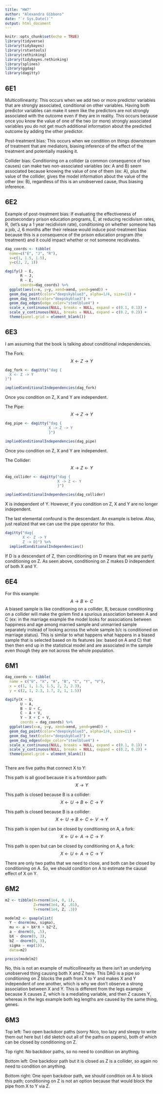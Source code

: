 ```yaml
---
title: "HW7"
author: "Alexandra Gibbons"
date: "`r Sys.Date()`"
output: html_document
---
```


```r
knitr::opts_chunk$set(echo = TRUE)
library(tidyverse)
library(tidybayes)
library(rstantools)
library(rethinking)
library(tidybayes.rethinking)
library(splines)
library(ggdag)
library(dagitty)
```

## 6E1
Multicollinearity: This occurs when we add two or more predictor variables that are strongly associated, conditional on other variables. Having both predictor variables can make it seem like the predictors are not strongly associated with the outcome even if they are in reality. This occurs because once you know the value of one of the two (or more) strongly associated variables you do not get much additional information about the predicted outcome by adding the other predictor. 

Post-treatment bias: This occurs when we condition on things downstream of treatment that are mediators, biasing inference of the effect of the treatment and potentially masking it. 

Collider bias: Conditioning on a collider (a common consequence of two causes) can make two non-associated variables (ex: A and B) seem associated because knowing the value of one of them (ex: A), plus the value of the collider, gives the model information about the value of the other (ex: B),  regardless of this is an unobserved cause, thus biasing inference.

## 6E2
Example of post-treatment bias: If evaluating the effectiveness of postsecondary prison education programs, E, at reducing recidivism rates, R, (let's say a 1 year recidivism rate), conditioning on whether someone has a job, J, 6 months after their release would induce post-treatment bias because this is a consequence of the prison education program (the treatment) and it could impact whether or not  someone recidivates.

```r
dag_coords <- tibble(
  name=c("E", "J", "R"),
  x=c(1, 1.5, 1.5),
  y=c(2, 2, 1))

dagify(J ~ E,
       R ~ J,
       R ~ E,
       coords=dag_coords) %>% 
  ggplot(aes(x=x, y=y, xend=xend, yend=yend)) +
  geom_dag_point(color="deepskyblue3", alpha=1/4, size=11) +
  geom_dag_text(color="deepskyblue3") +
  geom_dag_edges(edge_color="steelblue4") +
  scale_x_continuous(NULL, breaks = NULL, expand = c(0.1, 0.1)) +
  scale_y_continuous(NULL, breaks = NULL, expand = c(0.2, 0.2)) +
  theme(panel.grid = element_blank())
```



## 6E3 
I am assuming that the book is talking about conditional independencies.

The Fork: $$X \leftarrow Z \rightarrow Y$$
```r
dag_fork <- dagitty("dag {
  X <- Z -> Y
}")

impliedConditionalIndependencies(dag_fork)
```

Once you condition on Z, X and Y are independent. 

The Pipe: $$X \rightarrow Z \rightarrow Y$$
```r
dag_pipe <- dagitty("dag {
                    X -> Z -> Y
                    }")

impliedConditionalIndependencies(dag_pipe)
```

Once you condition on Z, X and Y are independent. 

The Collider: $$X \rightarrow Z \leftarrow Y$$
```r
dag_collider <- dagitty("dag {
                        X -> Z <- Y
                        }")

impliedConditionalIndependencies(dag_collider)
```

X is independent of Y. However, if you condition on Z, X and Y are no longer independent. 

The last elemental confound is the descendant. An example is below. Also, just realized that we can use the pipe operator for this.
```r
dagitty("dag{
        X <- Z -> Y
        Z -> D}") %>% 
  impliedConditionalIndependencies()
```

If D is a descendant of Z, then conditioning on D means that we are partly conditioning on Z. As seen above, conditioning on Z makes D independent of both X and Y. 

## 6E4 
For this example: $$A \rightarrow B \leftarrow C$$
A biased sample is like conditioning on a collider, B, because conditioning on a collider will make the golem find a spurious association between A and C (ex: in the marriage example the model looks for associations between happiness and age among married sample and unmarried sample separately instead of looking across the whole sample b/c is conditioned on marriage status). This is similar to what happens what happens in a biased sample that is selected based on its features (ex: based on A and C) that then then end up in the statistical model and are associated in the sample even though they are not across the whole population.  

## 6M1
```r
dag_coords <- tibble(
  name = c("U", "X", "A", "B", "C", "Y", "V"),
  x = c(1, 1, 1.5, 1.5, 2, 2, 2.3),
  y = c(2, 1, 2.3, 1.7, 2, 1, 1.5))

dagify(X ~ U,
       U ~ A, 
       B ~ U + C,
       C ~ A + V, 
       Y ~ X + C + V, 
       coords = dag_coords) %>% 
  ggplot(aes(x=x, y=y, xend=xend, yend=yend)) +
  geom_dag_point(color="deepskyblue3", alpha=1/4, size=11) +
  geom_dag_text(color="deepskyblue3") +
  geom_dag_edges(edge_color="steelblue4") +
  scale_x_continuous(NULL, breaks = NULL, expand = c(0.1, 0.1)) +
  scale_y_continuous(NULL, breaks = NULL, expand = c(0.2, 0.2)) +
  theme(panel.grid = element_blank())
  
```

There are five paths that connect X to Y: 

This path is all good because it is a frontdoor path:
$$X \rightarrow Y$$ 

This path is closed because B is a collider:
$$X \leftarrow U \rightarrow B \leftarrow C \rightarrow Y$$ 
 
This path is closed because B is a collider:
$$X \leftarrow U \rightarrow B \leftarrow C \leftarrow V \rightarrow Y$$ 

This path is open but can be closed by conditioning on A, a fork:
$$X \leftarrow U \leftarrow A \rightarrow C \rightarrow Y$$ 

This path is open but can be closed by conditioning on A, a fork:
$$X \leftarrow U \leftarrow A \rightarrow C \rightarrow Y$$ 

There are only two paths that we need to close, and both can be closed by conditioning on A. So, we should condition on A to estimate the causal effect of X on Y. 

## 6M2
```r
m2 <- tibble(X=rnorm(1e4, 0, 1),
             Z=rnorm(1e4, X, .01),
             Y=rnorm(1e4, Z, .3))

modelm2 <- quap(alist(
  Y ~ dnorm(mu, sigma),
  mu <- a + bX*X + bZ*Z,
  a ~ dnorm(0, .5),
  bX ~ dnorm(0, 3),
  bZ ~ dnorm(0, 3),
  sigma ~ exp(1)),
  data=m2)

precis(modelm2)
```

No, this is not an example of multicollinearity as there isn't an underlying unobserved thing causing both X and Z here. This DAG is a pipe so conditioning on Z blocks the path from X to Y and makes X and Y independent of one another, which is why we don't observe a strong association between X and Y. This is different from the legs example because X causes Z, which is a mediating variable, and then Z causes Y, whereas in the legs example both leg lengths are caused by the same thing, genes.

## 6M3 
Top left: Two open backdoor paths (sorry Nico, too lazy and sleepy to write them out here but I did sketch out all of the paths on papers), both of which can be closed by conditioning on Z.

Top right: No backdoor paths, so no need to condition on anything. 

Bottom left: One backdoor path but it is closed as Z is a collider, so again no need to condition on anything. 

Bottom right: One open backdoor path, we should condition on A to block this path; conditioning on Z is not an option because that would block the pipe from X to Y via Z. 
